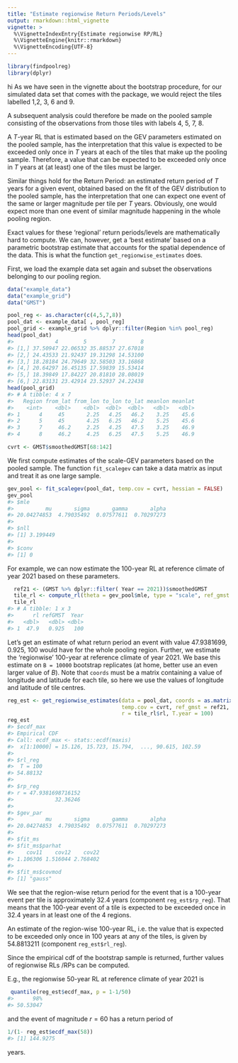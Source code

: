 ```yaml
---
title: "Estimate regionwise Return Periods/Levels"
output: rmarkdown::html_vignette
vignette: >
  %\VignetteIndexEntry{Estimate regionwise RP/RL}
  %\VignetteEngine{knitr::rmarkdown}
  %\VignetteEncoding{UTF-8}
---
```





```r
library(findpoolreg)
library(dplyr)
```
hi
As we have seen in the vignette about the bootstrap procedure, for
our simulated data set that comes with the package, we would reject the tiles
labelled 1,2, 3, 6 and 9.

A subsequent analysis could therefore be made on the pooled sample
consisting of the observations from those tiles with labels 4, 5, 7, 8.

A $T$-year RL that is estimated based on the GEV parameters estimated on the
pooled sample, has the interpretation that this value is expected to be exceeded
only once in $T$ years at each of the tiles that make up the pooling sample.
Therefore, a value that can be expected to be exceeded only once in $T$ years at
(at least) one of the tiles must be larger.

Similar things hold for the Return Period: an estimated return period of $T$ years
for a given event, obtained based on the fit of the GEV distribution to the pooled
sample, has the interpretation that one can expect one event of the same or larger
magnitude per tile per $T$ years.
Obviously, one would expect more than one event of similar magnitude happening in
the whole pooling region.


Exact values for these 'regional' return periods/levels are mathematically
hard to compute. We can, however, get a 'best estimate' based on a parametric
bootstrap estimate that accounts for the spatial dependence of the data.
This is what the function `get_regionwise_estimates` does.

First, we load the example data set again and subset the observations belonging
to our pooling region.


```r
data("example_data")
data("example_grid")
data("GMST")

pool_reg <- as.character(c(4,5,7,8))
pool_dat <- example_data[ , pool_reg]
pool_grid <- example_grid %>% dplyr::filter(Region %in% pool_reg)
head(pool_dat)
#>             4        5        7        8
#> [1,] 37.50947 22.06532 35.88537 27.67018
#> [2,] 24.43533 21.92437 19.31298 14.53100
#> [3,] 18.28184 24.79649 32.58503 33.16868
#> [4,] 20.64297 16.45135 17.59839 15.53414
#> [5,] 18.39849 17.84227 20.81810 28.08019
#> [6,] 22.83131 23.42914 23.52937 24.22438
head(pool_grid)
#> # A tibble: 4 x 7
#>   Region from_lat from_lon to_lon to_lat meanlon meanlat
#>    <int>    <dbl>    <dbl>  <dbl>  <dbl>   <dbl>   <dbl>
#> 1      4     45       2.25   4.25   46.2    3.25    45.6
#> 2      5     45       4.25   6.25   46.2    5.25    45.6
#> 3      7     46.2     2.25   4.25   47.5    3.25    46.9
#> 4      8     46.2     4.25   6.25   47.5    5.25    46.9

cvrt <- GMST$smoothedGMST[68:142]
```
We first compute estimates of the scale-GEV parameters based on the pooled sample.
The function `fit_scalegev` can take a data matrix as input and treat it as one
large sample.


```r
gev_pool <- fit_scalegev(pool_dat, temp.cov = cvrt, hessian = FALSE)
gev_pool
#> $mle
#>          mu       sigma       gamma       alpha 
#> 20.04274853  4.79035492  0.07577611  0.70297273 
#> 
#> $nll
#> [1] 3.199449
#> 
#> $conv
#> [1] 0
```
For example, we can now estimate the 100-year RL at reference climate of year 2021
based on these parameters.



```r
  ref21 <- (GMST %>% dplyr::filter( Year == 2021))$smoothedGMST
  tile_rl <- compute_rl(theta = gev_pool$mle, type = "scale", ref_gmst = ref21, Tyrl = 100)
  tile_rl
#> # A tibble: 1 x 3
#>      rl refGMST  Year
#>   <dbl>   <dbl> <dbl>
#> 1  47.9   0.925   100
```

Let's get an estimate of what return period an event with value 47.9381699, 0.925, 100 would
have for the whole pooling region. Further, we estimate the 'regionwise'
100-year at reference climate of year 2021. We base this estimate on `B = 10000`
bootstrap replicates (at home, better use an even larger value of $B$).
Note that `coords` must be a matrix containing a value of longitude and latitude
for each tile, so here we use the values of longitude and latitude of tile centres.


```r
reg_est <- get_regionwise_estimates(data = pool_dat, coords = as.matrix(pool_grid[ , 6:7]),
                                    temp.cov = cvrt, ref_gmst = ref21, B = 10000,
                                    r = tile_rl$rl, T.year = 100)
reg_est
#> $ecdf_max
#> Empirical CDF 
#> Call: ecdf_max <- stats::ecdf(maxis)
#>  x[1:10000] = 15.126, 15.723, 15.794,  ..., 90.615, 102.59
#> 
#> $rl_reg
#>  T = 100 
#> 54.88132 
#> 
#> $rp_reg
#> r = 47.9381698716152 
#>             32.36246 
#> 
#> $gev_par
#>          mu       sigma       gamma       alpha 
#> 20.04274853  4.79035492  0.07577611  0.70297273 
#> 
#> $fit_ms
#> $fit_ms$parhat
#>    cov11    cov12    cov22 
#> 1.106306 1.516044 2.768402 
#> 
#> $fit_ms$covmod
#> [1] "gauss"
```
We see that the region-wise return period for the event that is a 100-year event
per tile is approximately 32.4 years (component `reg_est$rp_reg`).
That means that the 100-year event
of a tile is expected to be exceeded once in 32.4 years in
at least one of the 4 regions.

An estimate of the region-wise 100-year RL, i.e. the value that is expected to be
exceeded only once in 100 years at any of the tiles, is given by 54.8813211
(component `reg_est$rl_reg`).

Since the empirical cdf of the bootstrap sample is returned, further values of
regionwise RLs /RPs can be computed.

E.g., the regionwise 50-year RL at reference climate of year 2021 is

```r
 quantile(reg_est$ecdf_max, p = 1-1/50)
#>      98% 
#> 50.53047
```
and the event of magnitude $r = 60$ has a return period of


```r
1/(1- reg_est$ecdf_max(58))
#> [1] 144.9275
```
years.
